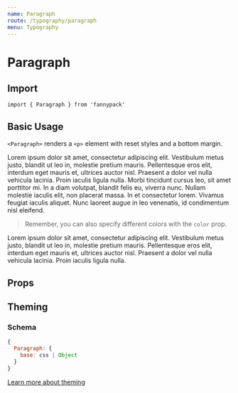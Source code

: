 ```yaml
---
name: Paragraph
route: /typography/paragraph
menu: Typography
---
```



# Paragraph

## Import

`import { Paragraph } from 'fannypack'`

## Basic Usage

`<Paragraph>` renders a `<p>` element with reset styles and a bottom margin.

<Playground>
  <Paragraph>
    Lorem ipsum dolor sit amet, consectetur adipiscing elit. Vestibulum metus justo, blandit ut leo in, molestie pretium mauris. Pellentesque eros elit, interdum eget mauris et, ultrices auctor nisl. Praesent a dolor vel nulla vehicula lacinia. Proin iaculis ligula nulla.
  </Paragraph>
  <Paragraph>
    Morbi tincidunt cursus leo, sit amet porttitor mi. In a diam volutpat, blandit felis eu, viverra nunc. Nullam molestie iaculis elit, non placerat massa. In et consectetur lorem. Vivamus feugiat iaculis aliquet. Nunc laoreet augue in leo venenatis, id condimentum nisl eleifend.
  </Paragraph>
</Playground>

> Remember, you can also specify different colors with the `color` prop.

<Playground>
  <Paragraph color="primary">
    Lorem ipsum dolor sit amet, consectetur adipiscing elit. Vestibulum metus justo, blandit ut leo in, molestie pretium mauris. Pellentesque eros elit, interdum eget mauris et, ultrices auctor nisl. Praesent a dolor vel nulla vehicula lacinia. Proin iaculis ligula nulla.
  </Paragraph>
</Playground>

## Props

<PropsTable component={Paragraph} />

## Theming

### Schema

```jsx
{
  Paragraph: {
    base: css | Object
  }
}
```

[Learn more about theming](/styling#theming)
